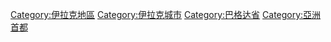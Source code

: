 {{Commonscat|Baghdad}}
{{DEFAULTSORT:Baghdad}}
[[Category:伊拉克地區|Category:伊拉克地區]]
[[Category:伊拉克城市|Category:伊拉克城市]]
[[Category:巴格达省|Category:巴格达省]]
[[Category:亞洲首都|Category:亞洲首都]]